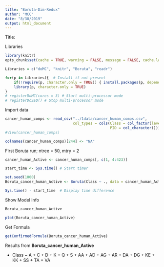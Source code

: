 ```yaml
---
title: "Boruta-Dim-Redux"
author: "MCC"
date: "8/30/2019"
output: html_document
---
```


Title:

Libraries  
```r
library(knitr)
opts_chunk$set(cache = TRUE, warning = FALSE, message = FALSE, cache.lazy = FALSE)

Libraries = c("doMC", "knitr", "Boruta", "readr")

for(p in Libraries){  # Install if not present
    if(!require(p, character.only = TRUE)) { install.packages(p, dependencies = T) }
    library(p, character.only = TRUE)
}
# registerDoMC(cores = 3) # Start multi-processor mode
# registerDoSEQ() # Stop multi-processor mode
```

Import data
```r
cancer_human_comps <- read_csv("../1data/cancer_human_comps.csv",
                               col_types = cols(Class = col_factor(levels = c("0","1")), 
                                                PID = col_character()))
#View(cancer_human_comps)

colnames(cancer_human_comps)[244] <- "NA" 
```
First Boruta run; ntree = 50, mtry = 2
```r
cancer_human_Active <- cancer_human_comps[, c(1, 4:423)]

start_time <- Sys.time() # Start timer

set.seed(1000)
Boruta_cancer_human_Active <- Boruta(Class ~ ., data = cancer_human_Active, doTrace = 1, mtry = 2, ntree = 50)

Sys.time() - start_time  # Display time difference
```
Show Model Info
```r
Boruta_cancer_human_Active
```

```r
plot(Boruta_cancer_human_Active)
```

Get Formula
```r
getConfirmedFormula(Boruta_cancer_human_Active)
```

Results from **Boruta_cancer_human_Active**

- Class ~ A + C + D + K + Q + S + AA + AD + AG + AR + DA + DG + KE + KK + SS + TA + VA








